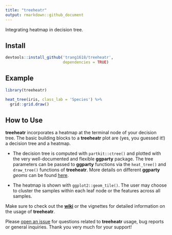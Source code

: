 ```yaml
---
title: "treeheatr"
output: rmarkdown::github_document
---
```


Integrating heatmap in decision tree.

## Install 
```r
devtools::install_github('trang1618/treeheatr',
                         dependencies = TRUE)
```

## Example

```r
library(treeheatr)

heat_tree(iris, class_lab = 'Species') %>% 
  grid::grid.draw()
```
  
## How to Use

**treeheatr** incorporates a heatmap at the terminal node of your decision tree.
The basic building blocks to a **treeheatr** plot are (yes, you guessed it!) a decision tree and a heatmap.

* The decision tree is computed with `partkit::ctree()` and plotted with the very well-documented and flexible **ggparty** package.
The tree parameters can be passed to **ggparty** functions via the `heat_tree()` and `draw_tree()` functions of **treeheatr**.
More details on different **ggparty** *geoms* can be found [here](https://github.com/martin-borkovec/ggparty).

* The heatmap is shown with `ggplot2::geom_tile()`.
The user may choose to cluster the samples within each leaf node or the features across all samples.

Make sure to check out the [**wiki**](https://github.com/trang1618/treeheatr/wiki) or the vignettes for detailed information on the usage of **treeheatr**.  

Please [open an issue](https://github.com/trang1618/treeheatr/issues/new) for questions related to **treeheatr** usage, bug reports or general inquiries.
Thank you very much for your support!

